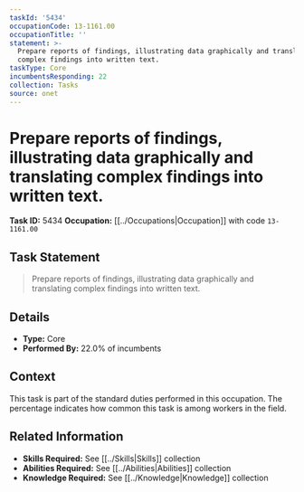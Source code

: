 ```yaml
---
taskId: '5434'
occupationCode: 13-1161.00
occupationTitle: ''
statement: >-
  Prepare reports of findings, illustrating data graphically and translating
  complex findings into written text.
taskType: Core
incumbentsResponding: 22
collection: Tasks
source: onet
---
```

# Prepare reports of findings, illustrating data graphically and translating complex findings into written text.

**Task ID:** 5434
**Occupation:** [[../Occupations|Occupation]] with code `13-1161.00`

## Task Statement

> Prepare reports of findings, illustrating data graphically and translating complex findings into written text.

## Details

- **Type:** Core
- **Performed By:** 22.0% of incumbents

## Context

This task is part of the standard duties performed in this occupation. The percentage indicates how common this task is among workers in the field.

## Related Information

- **Skills Required:** See [[../Skills|Skills]] collection
- **Abilities Required:** See [[../Abilities|Abilities]] collection
- **Knowledge Required:** See [[../Knowledge|Knowledge]] collection
